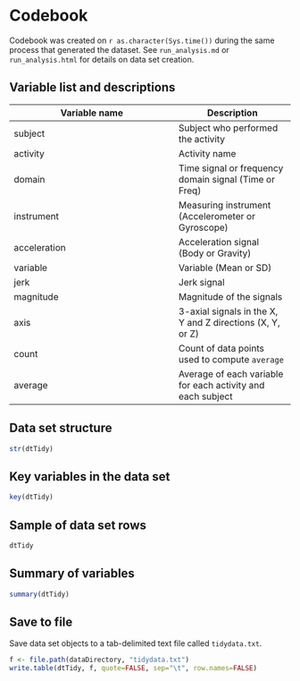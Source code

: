 Codebook
========
Codebook was created on `r as.character(Sys.time())` during the same process that generated the dataset. See `run_analysis.md` or `run_analysis.html` for details on data set creation.

Variable list and descriptions
------------------------------
        
Variable name    | Description
-----------------|------------
subject          | Subject who performed the activity
activity         | Activity name
domain           | Time signal or frequency domain signal (Time or Freq)
instrument       | Measuring instrument (Accelerometer or Gyroscope)
acceleration     | Acceleration signal (Body or Gravity)
variable         | Variable (Mean or SD)
jerk             | Jerk signal
magnitude        | Magnitude of the signals
axis             | 3-axial signals in the X, Y and Z directions (X, Y, or Z)
count            | Count of data points used to compute `average`
average          | Average of each variable for each activity and each subject

Data set structure
------------------
```r
str(dtTidy)
```

Key variables in the data set
-----------------------------
        
```r
key(dtTidy)
```

Sample of data set rows
-----------------------
        
```r
dtTidy
```

Summary of variables
--------------------
        
```r
summary(dtTidy)
```

Save to file
------------
        
Save data set objects to a tab-delimited text file called `tidydata.txt`.

```r
f <- file.path(dataDirectory, "tidydata.txt")
write.table(dtTidy, f, quote=FALSE, sep="\t", row.names=FALSE)
```